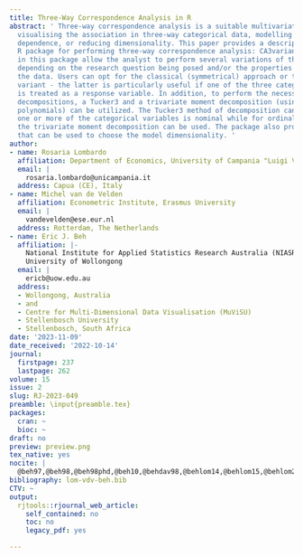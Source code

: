 ```yaml
---
title: Three-Way Correspondence Analysis in R
abstract: ' Three-way correspondence analysis is a suitable multivariate method for
  visualising the association in three-way categorical data, modelling the global
  dependence, or reducing dimensionality. This paper provides a description of an
  R package for performing three-way correspondence analysis: CA3variants. The functions
  in this package allow the analyst to perform several variations of this analysis,
  depending on the research question being posed and/or the properties underlying
  the data. Users can opt for the classical (symmetrical) approach or the non-symmetric
  variant - the latter is particularly useful if one of the three categorical variables
  is treated as a response variable. In addition, to perform the necessary three-way
  decompositions, a Tucker3 and a trivariate moment decomposition (using orthogonal
  polynomials) can be utilized. The Tucker3 method of decomposition can be used when
  one or more of the categorical variables is nominal while for ordinal variables
  the trivariate moment decomposition can be used. The package also provides a function
  that can be used to choose the model dimensionality. '
author:
- name: Rosaria Lombardo
  affiliation: Department of Economics, University of Campania "Luigi Vanvitelli"
  email: |
    rosaria.lombardo@unicampania.it
  address: Capua (CE), Italy
- name: Michel van de Velden
  affiliation: Econometric Institute, Erasmus University
  email: |
    vandevelden@ese.eur.nl
  address: Rotterdam, The Netherlands
- name: Eric J. Beh
  affiliation: |-
    National Institute for Applied Statistics Research Australia (NIASRA),
    University of Wollongong
  email: |
    ericb@uow.edu.au
  address:
  - Wollongong, Australia
  - and
  - Centre for Multi-Dimensional Data Visualisation (MuViSU)
  - Stellenbosch University
  - Stellenbosch, South Africa
date: '2023-11-09'
date_received: '2022-10-14'
journal:
  firstpage: 237
  lastpage: 262
volume: 15
issue: 2
slug: RJ-2023-049
preamble: \input{preamble.tex}
packages:
  cran: ~
  bioc: ~
draft: no
preview: preview.png
tex_native: yes
nocite: |
  @beh97,@beh98,@beh98phd,@beh10,@behdav98,@behlom14,@behlom15,@behlom21a,@behlom21b,@behlom23,@beh07,@Bro2020,@carkro96,@carkro98,@ceukie06,@clog82,@cre84,@dam89,@dav77,@eil19,@eme68,@gio14,@goo54,@goweretal2010,@gow11,@gow14,@gre10,@hof17,@kah83,@kie92,@kro99,@krooor03,@kro83,@kro89,@kro94,@kro08,@krodel80,@lan51,@lau84,@lei10,@li18,@lig71,@loi16,@behlom16,@lombeh17,@lombeh22,@lom96,@a,@b,@lombehgue19,@lomtakbeh20,@lombehkro21,@mar84a,@mar84b,@mar85,@murkro03,@par03,@par96,@raybeh09,@rev18,@rin96,@rin12,@sta18,@tak08,@timkie00,@tuc63,@vel17,@vel07,@zho19
bibliography: lom-vdv-beh.bib
CTV: ~
output:
  rjtools::rjournal_web_article:
    self_contained: no
    toc: no
    legacy_pdf: yes

---
```

```{=latex}
\input{RJ-2023-049-src.tex}
```
